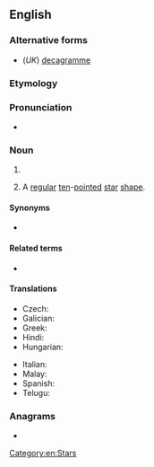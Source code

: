 {{also|deca-gram}}
==English==

===Alternative forms===
* (''UK'') [[decagramme]]

===Etymology===
{{affix|en|deca-|gram}}

===Pronunciation===
* {{a|UK}} {{IPA|/ˈdɛkəɡɹæm/|lang=en}}

===Noun===
{{en-noun}}

# {{SI-unit|deca|gram|mass|lang=en}}
# {{lb|en|geometry}} A [[regular]] [[ten]]-[[pointed]] [[star]] [[shape]].

====Synonyms====
* {{sense|unit}} {{l|en|dag}}

====Related terms====
* {{sense|star shape}} {{l|en|nonagram}} {{qualifier|9-pointed}}

====Translations====
{{trans-top|ten grams}}
* Czech: {{t+|cs|dekagram}}
* Galician: {{t|gl|decagramo|m}}
* Greek: {{t|el|dekagramma}}
* Hindi: {{t|hi|दशग्राम|m|tr=daśgrām|sc=Deva}}
* Hungarian: {{t+|hu|dekagramm}}
{{trans-mid}}
* Italian: {{t+|it|decagrammo|m}}
* Malay: {{t|ms|dekagram}}
* Spanish: {{t+|es|decagramo|m}}
* Telugu: {{t|te|డెకాగ్రాము}}
{{trans-bottom}}

===Anagrams===
* {{l|en|card game}}

[[Category:en:Stars]]